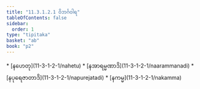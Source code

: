 ```yaml
---
title: "11.3.1.2.1 ဝိဘင်္ဂဝါရ"
tableOfContents: false
sidebar:
  order: 1
type: "tipitaka"
basket: "ab"
book: "p2"
---
```



<DynamicBreadcrumb />



<TableOfContents book="p2" section="11.3.1.2.1">
* [နဟေတု](11-3-1-2-1/nahetu)
* [နအာရမ္မဏာဒိ](11-3-1-2-1/naarammanadi)
* [နပုရေဇာတာဒိ](11-3-1-2-1/napurejatadi)
* [နကမ္မ](11-3-1-2-1/nakamma)
</TableOfContents>